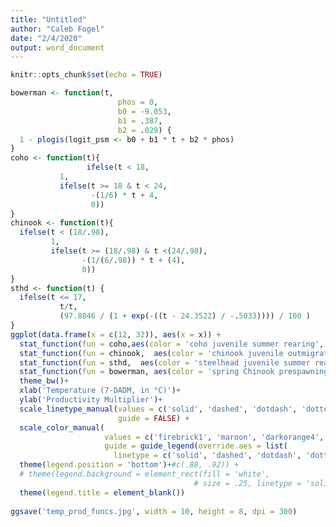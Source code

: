 ```yaml
---
title: "Untitled"
author: "Caleb Fogel"
date: "2/4/2020"
output: word_document
---
```


```r
knitr::opts_chunk$set(echo = TRUE)
```


```r
bowerman <- function(t,
                        phos = 0,
                        b0 = -9.053,
                        b1 = .387,
                        b2 = .029) {
  1 - plogis(logit_psm <- b0 + b1 * t + b2 * phos)
}
coho <- function(t){
                 ifelse(t < 18,
           1,
           ifelse(t >= 18 & t < 24,
                  -(1/6) * t + 4,
                  0))
}
chinook <- function(t){
  ifelse(t < (18/.98),
         1,
         ifelse(t >= (18/.98) & t <(24/.98),
                -(1/(6/.98)) * t + (4),
                0))
}
sthd <- function(t) {
  ifelse(t <= 17,
           t/t,
           (97.8846 / (1 + exp(-((t - 24.3522) / -.5033)))) / 100 )
}
ggplot(data.frame(x = c(12, 32)), aes(x = x)) +
  stat_function(fun = coho,aes(color = 'coho juvenile summer rearing', linetype = 'coho juvenile summer rearing'))+
  stat_function(fun = chinook,  aes(color = 'chinook juvenile outmigration', linetype ='chinook juvenile outmigration'))+
  stat_function(fun = sthd,  aes(color = 'steelhead juvenile summer rearing', linetype = 'steelhead juvenile summer rearing'))+
  stat_function(fun = bowerman, aes(color = 'spring Chinook prespawning', linetype = 'spring Chinook prespawning'))+
  theme_bw()+
  xlab('Temperature (7-DADM, in °C)')+
  ylab('Productivity Multiplier')+
  scale_linetype_manual(values = c('solid', 'dashed', 'dotdash', 'dotted'), 
                        guide = FALSE) +
  scale_color_manual(
                     values = c('firebrick1', 'maroon', 'darkorange4', 'navy'),
                     guide = guide_legend(override.aes = list(
                       linetype = c('solid', 'dashed', 'dotdash', 'dotted'))))+
  theme(legend.position = 'bottom')+#c(.88, .92)) +
  # theme(legend.background = element_rect(fill = 'white',
                                         # size = .25, linetype = 'solid', colour = 'black'))+
  theme(legend.title = element_blank())
  
ggsave('temp_prod_funcs.jpg', width = 10, height = 8, dpi = 300)
```
